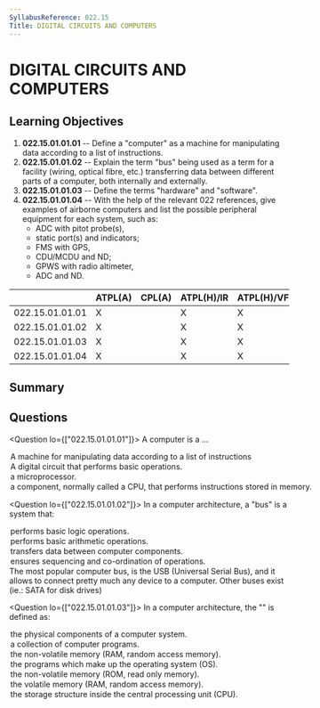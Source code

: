 ```yaml
---
SyllabusReference: 022.15
Title: DIGITAL CIRCUITS AND COMPUTERS
---
```


# DIGITAL CIRCUITS AND COMPUTERS

## Learning Objectives

1. **022.15.01.01.01** -- Define a "computer" as a machine for manipulating data
   according to a list of instructions.
2. **022.15.01.01.02** -- Explain the term "bus" being used as a term for a
   facility (wiring, optical fibre, etc.) transferring data between different
   parts of a computer, both internally and externally.
3. **022.15.01.01.03** -- Define the terms "hardware" and "software".
4. **022.15.01.01.04** -- With the help of the relevant 022 references, give
   examples of airborne computers and list the possible peripheral equipment for
   each system, such as:
   - ADC with pitot probe(s),
   - static port(s) and indicators;
   - FMS with GPS,
   - CDU/MCDU and ND;
   - GPWS with radio altimeter,
   - ADC and ND.

|                 | ATPL(A) | CPL(A) | ATPL(H)/IR | ATPL(H)/VFR | CPL(H) | IR  | CBIR(A) |
| --------------- | ------- | ------ | ---------- | ----------- | ------ | --- | ------- |
| 022.15.01.01.01 | X       |        | X          | X           |        | X   | X       |
| 022.15.01.01.02 | X       |        | X          | X           |        | X   | X       |
| 022.15.01.01.03 | X       |        | X          | X           |        | X   | X       |
| 022.15.01.01.04 | X       |        | X          | X           |        | X   | X       |

## Summary

## Questions

<Question lo={["022.15.01.01.01"]}>
  <Text variant="oneCorrect">A computer is a ...</Text>
  <Option
    alwaysCorrect
    why="This is the word by word definition that EASA expects you to memorize."
  >
    A machine for manipulating data according to a list of instructions
  </Option>
  <Option why="Definition of an arithmetic and logic unit (ALU).">
    A digital circuit that performs basic operations.
  </Option>
  <Option why="Not necessarily true: computers predate microprocessors by a few decades.">
    a microprocessor.
  </Option>
  <Option why="Not a very accurate definition since a computer typically includes memory to store instructions and data.">
    a component, normally called a CPU, that performs instructions stored in
    memory.
  </Option>
</Question>

<Question lo={["022.15.01.01.02"]}>
  <Text variant="oneCorrect">
    In a computer architecture, a "bus" is a system that:
  </Text>
  <Option>performs basic logic operations.</Option>
  <Option>performs basic arithmetic operations.</Option>
  <Option alwaysCorrect>transfers data between computer components.</Option>
  <Option>ensures sequencing and co-ordination of operations.</Option>
  <Explanation>
    The most popular computer bus, is the USB (Universal Serial Bus), and it
    allows to connect pretty much any device to a computer. Other buses exist
    (ie.: SATA for disk drives)
  </Explanation>
</Question>

<Question lo={["022.15.01.01.03"]}>
  <Text variant="oneCorrect">
    In a computer architecture, the "<Subject />" is defined as:
  </Text>
  <Option subject={[["hardware"]]}>
    the physical components of a computer system.
  </Option>
  <Option subject={[["software"]]}>a collection of computer programs.</Option>
  <Option>the non-volatile memory (RAM, random access memory).</Option>
  <Option>the programs which make up the operating system (OS).</Option>
  <Option>the non-volatile memory (ROM, read only memory).</Option>
  <Option>the volatile memory (RAM, random access memory).</Option>
  <Option>
    the storage structure inside the central processing unit (CPU).
  </Option>
</Question>
